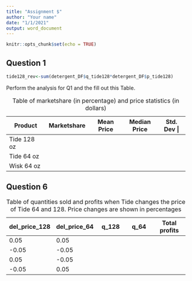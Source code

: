 ```yaml
---
title: "Assignment $"
author: "Your name"
date: "1/1/2021"
output: word_document
---
```


```r
knitr::opts_chunk$set(echo = TRUE)
```

## Question 1


```r
tide128_rev<-sum(detergent_DF$q_tide128*detergent_DF$p_tide128)

```



Perform the analysis for Q1 and the fill out this Table.

: Table of marketshare (in percentage) and price statistics (in dollars)

+---------------+---------------+-------------+--------------+-----------+
| Product       | Marketshare   | Mean Price  | Median Price | Std. Dev |          
+===============+===============+=============+==============+===========+
| Tide 128 oz   |               |             |              |           |
+---------------+---------------+-------------+--------------+-----------+
| Tide 64 oz    |               |             |              |           |
+---------------+---------------+-------------+--------------+-----------+
| Wisk 64 oz    |               |             |              |           |
+---------------+---------------+-------------+--------------+-----------+


## Question 6

: Table of quantities sold and profits when Tide changes the price of Tide 64 and 128. Price changes are shown in percentages

+---------------+---------------+-------------+--------------+---------------+
| del_price_128 | del_price_64  | q_128       | q_64         | Total profits |          
+===============+===============+=============+==============+===============+
| 0.05          | 0.05          |             |              |               |
+---------------+---------------+-------------+--------------+---------------+
| -0.05         | -0.05         |             |              |               |
+---------------+---------------+-------------+--------------+---------------+
| 0.05          | -0.05         |             |              |               |
+---------------+---------------+-------------+--------------+---------------+
| -0.05         | 0.05          |             |              |               |
+---------------+---------------+-------------+--------------+---------------+
